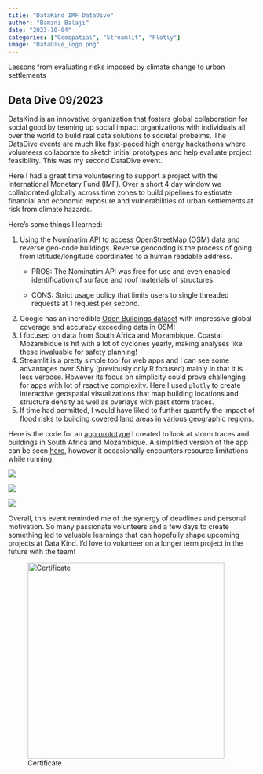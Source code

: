```yaml
---
title: "DataKind IMF DataDive"
author: "Bamini Balaji"
date: "2023-10-04"
categories: ["Geospatial", "Streamlit", "Plotly"]
image: "DataDive_logo.png"
---
```


Lessons from evaluating risks imposed by climate change to urban settlements

## Data Dive 09/2023

DataKind is an innovative organization that fosters global collaboration for social good by teaming up social impact organizations with individuals all over the world to build real data solutions to societal probelms. The DataDive events are much like fast-paced high energy hackathons where volunteers collaborate to sketch initial prototypes and help evaluate project feasibility. This was my second DataDive event.

Here I had a great time volunteering to support a project with the International Monetary Fund (IMF). Over a short 4 day window we collaborated globally across time zones to build pipelines to estimate financial and economic exposure and vulnerabilities of urban settlements at risk from climate hazards.

Here's some things I learned:

1.  Using the [Nominatim API](https://nominatim.org/release-docs/latest/) to access OpenStreetMap (OSM) data and reverse geo-code buildings. Reverse geocoding is the process of going from latitude/longitude coordinates to a human readable address.
    -   PROS: The Nominatim API was free for use and even enabled identification of surface and roof materials of structures.

    -   CONS: Strict usage policy that limits users to single threaded requests at 1 request per second.
2.  Google has an incredible [Open Buildings dataset](https://sites.research.google/open-buildings/) with impressive global coverage and accuracy exceeding data in OSM!
3.  I focused on data from South Africa and Mozambique. Coastal Mozambique is hit with a lot of cyclones yearly, making analyses like these invaluable for safety planning!
4.  Streamlit is a pretty simple tool for web apps and I can see some advantages over Shiny (previously only R focused) mainly in that it is less verbose. However its focus on simplicity could prove challenging for apps with lot of reactive complexity. Here I used `plotly` to create interactive geospatial visualizations that map building locations and structure density as well as overlays with past storm traces.
5.  If time had permitted, I would have liked to further quantify the impact of flood risks to building covered land areas in various geographic regions.

Here is the code for an [app prototype](https://github.com/bbamini/datadive_streamlit) I created to look at storm traces and buildings in South Africa and Mozambique. A simplified version of the app can be seen [here](https://datadive-imf-climate-draft.streamlit.app), however it occasionally encounters resource limitations while running.

![](images/buildings.png)

![](images/land_coverage.png)

![](images/storm_traces.png)

Overall, this event reminded me of the synergy of deadlines and personal motivation. So many passionate volunteers and a few days to create something led to valuable learnings that can hopefully shape upcoming projects at Data Kind. I'd love to volunteer on a longer term project in the future with the team!

![Certificate](IMFDataDiveCertificate.png){width="400"}
